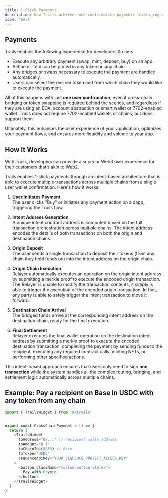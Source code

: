 ```yaml
---
title: 1-Click Payments
description: How Trails achieves one-confirmation payments leveraging any token from any chain.
icon: 'bolt'
---
```


## Payments

Trails enables the following experience for developers & users:

- Execute any arbitrary payment (swap, mint, deposit, buy) on an app.
- Action or item can be priced in any token on any chain.
- Any bridges or swaps necessary to execute the payment are handled automatically.
- Users can select the desired token and from which chain they would like to execute the payment.

All of this happens with just **one user confirmation**, even if cross-chain bridging or token swapping is required behind the scenes, and regardless if they are using an EOA, account abstraction or
smart wallet or 7702-enabled wallet. Trails does not require 7702-enabled wallets or chains, but does support them.

Ultimately, this enhances the user experience of your application, optimizes your payment flows, and ensures more liquidity and volume to your app.

## How It Works

With Trails, developers can provide a superior Web3 user experience for their customers that’s akin to Web2.

Trails enables 1-click payments through an intent-based architecture that is able to execute multiple transactions across multiple chains from a single user wallet confirmation. Here's how it works:

1. **User Initiates Payment**  
   The user clicks "Buy" or initiates any payment action on a dapp, triggering the Trails flow.

2. **Intent Address Generation**  
   A unique intent contract address is computed based on the full transaction orchestration across multiple chains. The intent address encodes the details of both transactions on both the origin and destination
   chains.

3. **Origin Deposit**  
   The user sends a single transaction to deposit their tokens (from any chain they hold funds on) into the intent address on the origin chain.

4. **Origin Chain Execution**  
   Relayer automatically executes an operation on the origin intent address by submitting a merkle proof to execute the encoded origin transaction. The Relayer is unable to modify
   the transaction contents, it simply is able to trigger the execution of the encoded origin transaction. In fact, any party is able to safely trigger the intent transaction to move it forward.

5. **Destination Chain Arrival**  
   The bridged funds arrive at the corresponding intent address on the destination chain, ready for the final execution.

6. **Final Settlement**  
   Relayer executes the final wallet operation on the destination intent address by submitting a merkle proof to execute the encoded destination transaction, completing the payment by sending funds
   to the recipient, executing any required contract calls, minting NFTs, or performing other specified actions.

This intent-based approach ensures that users only need to sign **one transaction** while the system handles all the complex routing, bridging, and settlement logic automatically across multiple chains.

## Example: Pay a recipient on Base in USDC with any token from any chain

```ts
import { TrailsWidget } from '0xtrails'


export const CrossChainPayment = () => {
  return (
    <TrailsWidget
      toAddress="0x..." // recipient wallt address
      toAmount="0.1"
      toChainId={8453} // Base
      toToken="USDC"
      sequenceApiKey="YOUR_SEQUENCE_PROJECT_ACCESS_KEY"
    >
      <button className="custom-button-styles">
        Pay with Crypto
      </button>
    </TrailsWidget>
  )
}
```